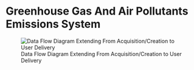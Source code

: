 # Greenhouse Gas And Air Pollutants Emissions System

![Data Flow Diagram Extending From Acquisition/Creation to User Delivery](./media/gra2pes-ghg-monthgrid-v1_Data_Flow.png)